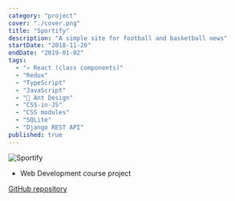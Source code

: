 ```yaml
---
category: "project"
cover: "./cover.png"
title: "Sportify"
description: "A simple site for football and basketball news"
startDate: "2018-11-20"
endDate: "2019-01-02"
tags:
  - "⚛ React (class components)"
  - "Redux"
  - "TypeScript"
  - "JavaScript"
  - "🐜 Ant Design"
  - "CSS-in-JS"
  - "CSS modules"
  - "SQLite"
  - "Django REST API"
published: true
---
```


![Sportify](./cover.png)

- Web Development course project

[GitHub repository](https://github.com/ali4heydari/sportify-frontend)
